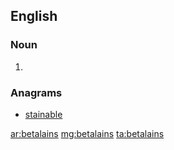 ==English==

===Noun===
{{head|en|plural}}

# {{plural of|betalain|lang=en}}

===Anagrams===
* [[stainable#English|stainable]]

[[ar:betalains]]
[[mg:betalains]]
[[ta:betalains]]